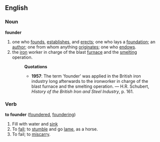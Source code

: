==English==
===Noun===
'''founder'''
#one who [[found]]s, [[establish]]es, and [[erect]]s; one who lays a [[foundation]]; an [[author]]; one from whom anything [[originate]]s; one who [[endow]]s.
#the [[iron]] worker in charge of the blast [[furnace]] and the [[smelt]]ing operation.
#:'''Quotations'''
#:*'''1957''': The term 'founder' was applied in the British iron industry long afterwards to the ironworker in charge of the blast furnace and the smelting operation. &mdash; H.R. Schubert, ''History of the British Iron and Steel Industry'', p. 161.
===Verb===
'''to founder''' ([[foundered]], [[foundering]])
#Fill with water and [[sink]]
#To [[fall]]; to [[stumble]] and go [[lame]], as a horse.
#To fail; to [[miscarry]].